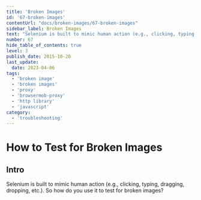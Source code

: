 ```yaml
---
title: 'Broken Images'
id: '67-broken-images'
contentUrl: "docs/broken-images/67-broken-images"
sidebar_label: Broken Images
text: "Selenium is built to mimic human action (e.g., clicking, typing, dragging, dropping, etc.). So how do you use it to test for broken images?"
number: 67
hide_table_of_contents: true
level: 3
publish_date: 2015-10-20
last_update:
  date: 2023-04-06
tags:
  - 'broken image'
  - 'broken images'
  - 'proxy'
  - 'browsermob-proxy'
  - 'http library'
  - 'javascript'
category:
  - 'troubleshooting'
---
```


# How to Test for Broken Images

## Intro

Selenium is built to mimic human action (e.g., clicking, typing, dragging, dropping, etc.). So how do you use it to test for broken images?


<!-- Add the name of the folder -->

<DropdownMarkdown folderName='67-broken-images' />
